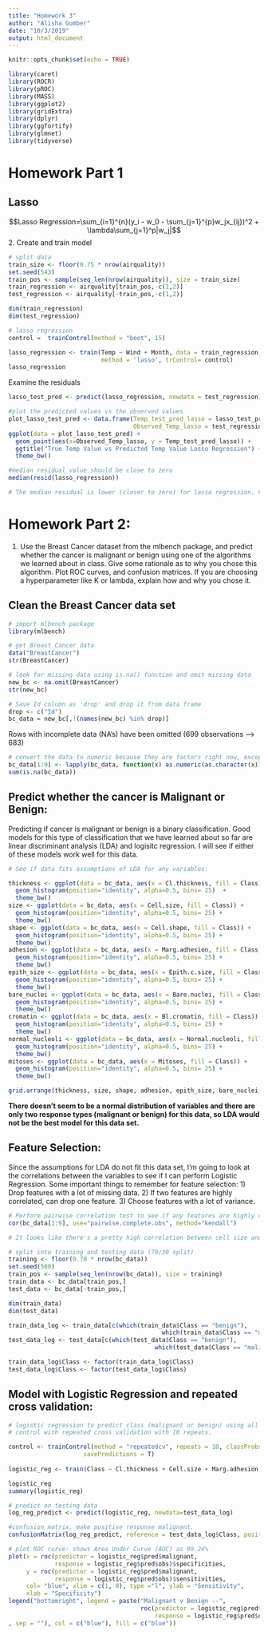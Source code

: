 ```yaml
---
title: "Homework 3"
author: "Alisha Gumber"
date: "10/3/2019"
output: html_document
---
```


```r
knitr::opts_chunk$set(echo = TRUE)
```

```r
library(caret)
library(ROCR)
library(pROC)
library(MASS)
library(ggplot2)
library(gridExtra)
library(dplyr)
library(ggfortify)
library(glmnet)
library(tidyverse)
```


# Homework Part 1

## Lasso

$$Lasso Regression=\sum_{i=1}^{n}(y_i - w_0 - \sum_{j=1}^{p}w_jx_{ij})^2 + \lambda\sum_{j=1}^p|w_j|$$
2. Create and train model 
```r
# split data
train_size <- floor(0.75 * nrow(airquality))
set.seed(543)
train_pos <- sample(seq_len(nrow(airquality)), size = train_size)
train_regression <- airquality[train_pos,-c(1,2)]
test_regression <- airquality[-train_pos,-c(1,2)]

dim(train_regression)
dim(test_regression)

# lasso regression
control =  trainControl(method = "boot", 15)

lasso_regression <- train(Temp ~ Wind + Month, data = train_regression,
                          method = 'lasso', trControl= control) 
lasso_regression
```


Examine the residuals 
```r
lasso_test_pred <- predict(lasso_regression, newdata = test_regression)

#plot the predicted values vs the observed values
plot_lasso_test_pred <- data.frame(Temp_test_pred_lasso = lasso_test_pred, 
                                   Observed_Temp_lasso = test_regression$Temp)
ggplot(data = plot_lasso_test_pred) +
  geom_point(aes(x=Observed_Temp_lasso, y = Temp_test_pred_lasso)) + 
  ggtitle("True Temp Value vs Predicted Temp Value Lasso Regression") +
  theme_bw()

#median residual value should be close to zero
median(resid(lasso_regression))

# The median residual is lower (closer to zero) for lasso regression. 0.07194436 for lasso compared to 0.2348498 for ridge regression. 
```


# Homework Part 2:

1. Use the Breast Cancer dataset from the mlbench package, and predict whether the cancer is malignant or benign using one of the algorithms we learned about in class. Give some rationale as to why you chose this algorithm. Plot ROC curves, and confusion matrices. If you are choosing a hyperparameter like K or lambda, explain how and why you chose it. 

## Clean the Breast Cancer data set
```r
# import mlbench package
library(mlbench)

# get Breast Cancer data
data("BreastCancer") 
str(BreastCancer)

# look for missing data using is.na() function and omit missing data
new_bc <- na.omit(BreastCancer)
str(new_bc) 

# Save Id column as 'drop' and drop it from data frame
drop <- c("Id")
bc_data = new_bc[,!(names(new_bc) %in% drop)]
```

Rows with incomplete data (NA's) have been omitted (699 observations --> 683)


```r
# convert the data to numeric because they are factors right now, except Class column
bc_data[1:9] <- lapply(bc_data, function(x) as.numeric(as.character(x)))
sum(is.na(bc_data))
```

## Predict whether the cancer is Malignant or Benign:

Predicting if cancer is malignant or benign is a binary classification. Good models for this type of classification that we have learned about so far are linear discriminant analysis (LDA) and logisitc regression. I will see if either of these models work well for this data.

```r
# See if data fits assumptions of LDA for any variables:

thickness <- ggplot(data = bc_data, aes(x = Cl.thickness, fill = Class)) + 
  geom_histogram(position="identity", alpha=0.5, bins= 25)  +
  theme_bw()
size <- ggplot(data = bc_data, aes(x = Cell.size, fill = Class)) + 
  geom_histogram(position="identity", alpha=0.5, bins= 25) +
  theme_bw()
shape <- ggplot(data = bc_data, aes(x = Cell.shape, fill = Class)) + 
  geom_histogram(position="identity", alpha=0.5, bins= 25) +
  theme_bw()
adhesion <- ggplot(data = bc_data, aes(x = Marg.adhesion, fill = Class)) + 
  geom_histogram(position="identity", alpha=0.5, bins= 25) +
  theme_bw()
epith_size <- ggplot(data = bc_data, aes(x = Epith.c.size, fill = Class)) + 
  geom_histogram(position="identity", alpha=0.5, bins= 25) +
  theme_bw()
bare_nuclei <- ggplot(data = bc_data, aes(x = Bare.nuclei, fill = Class)) + 
  geom_histogram(position="identity", alpha=0.5, bins= 25) +
  theme_bw()
cromatin <- ggplot(data = bc_data, aes(x = Bl.cromatin, fill = Class)) + 
  geom_histogram(position="identity", alpha=0.5, bins= 25) +
  theme_bw()
normal_nucleoli <- ggplot(data = bc_data, aes(x = Normal.nucleoli, fill = Class)) + 
  geom_histogram(position="identity", alpha=0.5, bins= 25) +
  theme_bw()
mitoses <- ggplot(data = bc_data, aes(x = Mitoses, fill = Class)) + 
  geom_histogram(position="identity", alpha=0.5, bins= 25) +
  theme_bw()

grid.arrange(thickness, size, shape, adhesion, epith_size, bare_nuclei, cromatin, normal_nucleoli, mitoses)

```

**There doesn't seem to be a normal distribution of variables and there are only two response types (malignant or benign) for this data, so LDA would not be the best model for this data set.**

## Feature Selection:


Since the assumptions for LDA do not fit this data set, I'm going to look at the correlations between the variables to see if I can perform Logistic Regression.
Some important things to remember for feature selection: 1) Drop features with a lot of missing data. 2) If two features are highly correlated, can drop one feature. 3) Choose features with a lot of variance.

```r
# Perform pairwise correlation test to see if any features are highly correlated. If two features are highly correlated, I can drop one.
cor(bc_data[1:9], use="pairwise.complete.obs", method="kendall")

# It looks like there's a pretty high correlation between cell size and cell shape (0.818), so I will drop one of these variables in my predictive model (cell shape).
```


```r
# split into training and testing data (70/30 split)
training <- floor(0.70 * nrow(bc_data))
set.seed(500)
train_pos <- sample(seq_len(nrow(bc_data)), size = training)
train_data <- bc_data[train_pos,]
test_data <- bc_data[-train_pos,]

dim(train_data)
dim(test_data)

```


```r
train_data_log <- train_data[c(which(train_data$Class == "benign"),
                                           which(train_data$Class == "malignant")),]
test_data_log <- test_data[c(which(test_data$Class == "benign"), 
                                         which(test_data$Class == "malignant")),]

train_data_log$Class <- factor(train_data_log$Class)
test_data_log$Class <- factor(test_data_log$Class)

```

## Model with Logistic Regression and repeated cross validation:

```r
# logistic regression to predict class (malignant or benign) using all variables as predictors, except cell shape due to the high correlation between cell size and cell shape.
# control with repeated cross validation with 10 repeats.

control <- trainControl(method = "repeatedcv", repeats = 10, classProbs = T,
                     savePredictions = T)
  
logistic_reg <- train(Class ~ Cl.thickness + Cell.size + Marg.adhesion + Epith.c.size + Bare.nuclei + Bl.cromatin + Normal.nucleoli + Mitoses, method="glm", data=train_data_log, family="binomial", trControl=control)

```

```r
logistic_reg
summary(logistic_reg)
```

```r
# predict on testing data
log_reg_predict <- predict(logistic_reg, newdata=test_data_log)

#confusion matrix, make positive response malignant.
confusionMatrix(log_reg_predict, reference = test_data_log$Class, positive = "malignant")
```


```r
# plot ROC curve: shows Area Under Curve (AUC) as 99.24%
plot(x = roc(predictor = logistic_reg$pred$malignant,
             response = logistic_reg$pred$obs)$specificities, 
     y = roc(predictor = logistic_reg$pred$malignant, 
             response = logistic_reg$pred$obs)$sensitivities,
     col= "blue", xlim = c(1, 0), type ="l", ylab = "Sensitivity",
     xlab = "Specificity")
legend("bottomright", legend = paste("Malignant v Benign --", 
                                     roc(predictor = logistic_reg$pred$malignant,
                                         response = logistic_reg$pred$obs)$auc
, sep = ""), col = c("blue"), fill = c("blue"))
```




